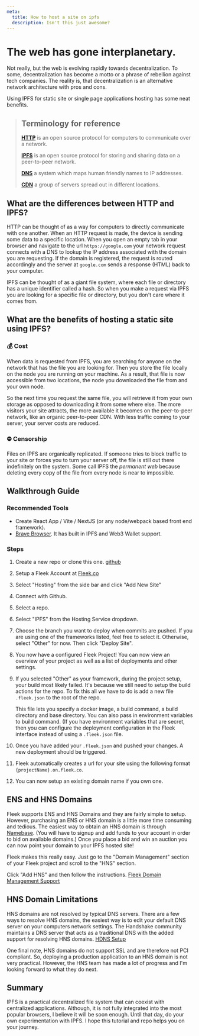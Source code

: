 ```yaml
---
meta:
  title: How to host a site on ipfs
  description: Isn't this just awesome?
---
```


# The web has gone interplanetary.
Not really, but the web is evolving rapidly towards decentralization.
To some, decentralization has become a motto or a phrase of rebellion against tech companies.
The reality is, that decentralization is an alternative network architecture with pros and cons.

Using IPFS for static site or single page applications hosting has some neat benefits.


> ## Terminology for reference
> 
> **[HTTP](https://developer.mozilla.org/en-US/docs/Web/HTTP)** is an open source protocol for computers to communicate over a network.
> 
> **[IPFS](https://ipfs.io/)** is an open source protocol for storing and sharing data on a peer-to-peer network.
> 
> **[DNS](https://developer.mozilla.org/en-US/docs/Glossary/DNS)** a system which maps human friendly names to IP addresses.
> 
> **[CDN](https://developer.mozilla.org/en-US/docs/Glossary/CDN)** a group of servers spread out in different locations.

## What are the differences between HTTP and IPFS?

HTTP can be thought of as a way for computers to directly communicate with one another. When an HTTP request is made, the device is sending some data to a specific location.
When you open an empty tab in your browser and navigate to the url `https://google.com` your network request connects with a DNS to lookup the IP address associated with the domain you are requesting.
If the domain is registered, the request is routed accordingly and the server at `google.com` sends a response (HTML) back to your computer.

IPFS can be thought of as a giant file system, where each file or directory has a unique identifier called a hash. So when you make a request via IPFS you are looking for a specific file or directory, but you don't care where it comes from.

## What are the benefits of hosting a static site using IPFS?

### 💰 Cost

When data is requested from IPFS, you are searching for anyone on the network that has the file you are looking for.
Then you store the file locally on the node you are running on your machine.
As a result, that file is now accessible from two locations, the node you downloaded the file from and your own node.

So the next time you request the same file, you will retrieve it from your own storage as opposed to downloading it from some where else.
The more visitors your site attracts, the more available it becomes on the peer-to-peer network, like an organic peer-to-peer CDN.
With less traffic coming to your server, your server costs are reduced.

### ⛔️ Censorship

Files on IPFS are organically replicated. If someone tries to block traffic to your site or forces you to turn your server off, the file is still out there indefinitely on the system.
Some call IPFS the _permanent web_ because deleting every copy of the file from every node is near to impossible.

## Walkthrough Guide

### Recommended Tools

- Create React App / Vite / NextJS (or any node/webpack based front end framework).
- [Brave Browser](https://brave.com/). It has built in IPFS and Web3 Wallet support.

### Steps

1. Create a new repo or clone this one. <a href="https://github.com/jonathantcrawford/blog/tree/fleek" target="_blank">github</a>
2. Setup a Fleek Account at [Fleek.co](https://fleek.co/)
3. Select "Hosting" from the side bar and click "Add New Site"

4. Connect with Github.

5. Select a repo.

6. Select "IPFS" from the Hosting Service dropdown.

7. Choose the branch you want to deploy when commits are pushed.
   If you are using one of the frameworks listed, feel free to select it. Otherwise, select "Other" for now. Then click "Deploy Site".

8. You now have a configured Fleek Project! You can now view an overview of your project as well as a list of deployments and other settings.

9. If you selected "Other" as your framework, during the project setup, your build most likely failed. It's because we still need to setup the build actions for the repo.
   To fix this all we have to do is add a new file `.fleek.json` to the root of the repo.

   This file lets you specify a docker image, a build command, a build directory
   and base directory. You can also pass in environment variables to build command.
   (If you have environment variables that are secret, then you can configure the
   deployment configuration in the Fleek interface instead of using a `.fleek.json`
   file.
10. Once you have added your `.fleek.json` and pushed your changes. A new deployment should be triggered.
11. Fleek automatically creates a url for your site using the following format `{projectName}.on.fleek.co`.
12. You can now setup an existing domain name if you own one.

## ENS and HNS Domains

Fleek supports ENS and HNS Domains and they are fairly simple to setup.
However, purchasing an ENS or HNS domain is a little more time consuming and tedious.
The easiest way to obtain an HNS domain is through [Namebase](https://www.namebase.io/).
(You will have to signup and add funds to your account in order to bid on available domains.)
Once you place a bid and win an auction you can now point your domain to your IPFS hosted site!

Fleek makes this really easy. Just go to the "Domain Management" section of your Fleek project and scroll to the "HNS" section.

Click "Add HNS" and then follow the instructions. [Fleek Domain Management Support](https://docs.fleek.co/domain-management/hns-domains/)

## HNS Domain Limitations

HNS domains are not resolved by typical DNS servers.
There are a few ways to resolve HNS domains, the easiest way is to edit your default DNS server on your computers network settings.
The Handshake community maintains a DNS server that acts as a traditional DNS with the added support for resolving HNS domains. [HDNS Setup](https://www.hdns.io/#macos)

One final note, HNS domains do not support SSL and are therefore not PCI compliant.
So, deploying a production application to an HNS domain is not very practical.
However, the HNS team has made a lot of progress and I'm looking forward to what they do next.

## Summary

IPFS is a practical decentralized file system that can coexist with centralized applications.
Although, it is not fully integrated into the most popular browsers, I believe it will be soon enough.
Until that day, do your own experimentation with IPFS. I hope this tutorial and repo helps you on your journey.